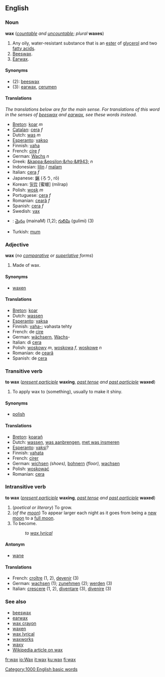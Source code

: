 ==English==
===Noun===
'''wax''' (''[[countable]] and [[uncountable]]''; ''plural'' '''waxes''')

#Any oily, water-resistant substance that is an [[ester]] of [[glycerol]] and two [[fatty acid]]s.
#[[Beeswax]].
#[[Earwax]].

====Synonyms====
*(2): [[beeswax]]
*(3): [[earwax]], [[cerumen]]

====Translations====
<!--Add translations here for "wax" in them main sense only-->
''The translations below are for the main sense.  For translations of this word in the senses of [[beeswax]] and [[earwax]], see these words instead.''
*[[Breton]]: [[koar]] ''m''
*[[Catalan]]: [[cera]] ''f''
*Dutch: [[was]] ''m''
*[[Esperanto]]: [[vakso]]
*Finnish: [[vaha]]
*French: [[cire]] ''f''
*German: [[Wachs]] ''n''
*Greek: [[&kappa;&epsilon;&rho;&#943;]] ''n''
*Indonesian: [[lilin]] / [[malam]]
*Italian: [[cera]] ''f''
*Japanese: [[蝋]] (ろう, rō)
*Korean: [[밀랍]] [蜜蠟] (milrap)
*Polish: [[wosk]] ''m''
*Portuguese: [[cera]] ''f''
*Romanian: [[ceară]] ''f''
*Spanish: [[cera]] ''f''
*Swedish: [[vax]]
*{{te}}: [[మైనం]] (mainaM) (1,2); [[గులిమి]] (gulimi) (3)
*Turkish: [[mum]]

===Adjective===
'''wax''' (''no [[comparative]] or [[superlative]] forms'')

#Made of wax.

====Synonyms====
*[[waxen]]

====Translations====
*[[Breton]]: [[koar]]
*Dutch: [[wassen]]
*[[Esperanto]]: [[vaksa]]
*Finnish: [[vaha|vaha-]]; vahasta tehty
*French: de [[cire]]
*German: [[wächsern]], [[Wachs]]-
*Italian: di [[cera]]
*Polish: [[woskowy]] ''m'', [[woskowa]] ''f'', [[woskowe]] ''n''
*Romanian: de [[ceară]]
*Spanish: de [[cera]]

===Transitive verb===
'''to wax''' (''[[present participle]]'' '''waxing''', ''[[past tense]] and [[past participle]]'' '''waxed''')

#To apply wax to (something), usually to make it shiny.

====Synonyms====
*[[polish]]

====Translations====
*[[Breton]]: [[koarañ]]
*Dutch: [[wassen]], [[was aanbrengen]], [[met was insmeren]]
*[[Esperanto]]: [[vaksi]]?
*Finnish: [[vahata]]
*French: [[cirer]]
*German: [[wichsen]] ''(shoes),'' [[bohnern]] ''(floor),'' [[wachsen]]
*Polish: [[woskować]]
*Romanian: [[cera]]

===Intransitive verb===
'''to wax''' (''[[present participle]]'' '''waxing''', ''[[past tense]] and [[past participle]]'' '''waxed''')

#(''poetical or literary'') To grow.
#(''of the [[moon]]'') To appear larger each night as it goes from being a [[new moon]] to a [[full moon]].
#To become.
#:''to [[wax lyrical]]''

====Antonym====
*[[wane]]

====Translations====
*French: [[croître]] (1, 2), [[devenir]] (3)
*German: [[wachsen]] (1); [[zunehmen]] (2); [[werden]] (3)
*Italian: [[crescere]] (1, 2), [[diventare]] (3), [[divenire]] (3)

===See also===
*[[beeswax]]
*[[earwax]]
*[[wax crayon]]
*[[waxen]]
*[[wax lyrical]]
*[[waxworks]]
*[[waxy]]
*[[w:en:Wax|Wikipedia article on wax]]
[[Category:1000 English basic words]]

[[fr:wax]]
[[io:Wax]]
[[it:wax]]
[[ku:wax]]
[[fi:wax]]